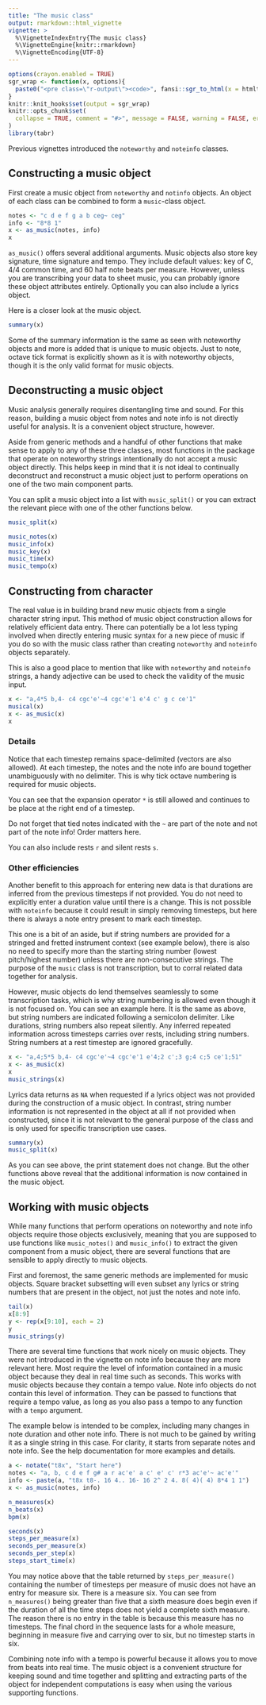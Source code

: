 ```yaml
---
title: "The music class"
output: rmarkdown::html_vignette
vignette: >
  %\VignetteIndexEntry{The music class}
  %\VignetteEngine{knitr::rmarkdown}
  %\VignetteEncoding{UTF-8}
---
```


```r
options(crayon.enabled = TRUE)
sgr_wrap <- function(x, options){
  paste0("<pre class=\"r-output\"><code>", fansi::sgr_to_html(x = htmltools::htmlEscape(x)), "</code></pre>")
}
knitr::knit_hooks$set(output = sgr_wrap)
knitr::opts_chunk$set(
  collapse = TRUE, comment = "#>", message = FALSE, warning = FALSE, error = FALSE, tidy = FALSE, out.width = "100%"
)
library(tabr)
```

Previous vignettes introduced the `noteworthy` and `noteinfo` classes.

## Constructing a music object

First create a music object from `noteworthy` and `notinfo` objects. An object of each class can be combined to form a `music`-class object.

```r
notes <- "c d e f g a b ceg~ ceg"
info <- "8*8 1"
x <- as_music(notes, info)
x
```

`as_music()` offers several additional arguments. Music objects also store key signature, time signature and tempo. They include default values: key of C, 4/4 common time, and 60 half note beats per measure. However, unless you are transcribing your data to sheet music, you can probably ignore these object attributes entirely. Optionally you can also include a lyrics object.

Here is a closer look at the music object.

```r
summary(x)
```

Some of the summary information is the same as seen with noteworthy objects and more is added that is unique to music objects. Just to note, octave tick format is explicitly shown as it is with noteworthy objects, though it is the only valid format for music objects.

## Deconstructing a music object

Music analysis generally requires disentangling time and sound. For this reason, building a music object from notes and note info is not directly useful for analysis. It is a convenient object structure, however.

Aside from generic methods and a handful of other functions that make sense to apply to any of these three classes, most functions in the package that operate on noteworthy strings intentionally do not accept a music object directly. This helps keep in mind that it is not ideal to continually deconstruct and reconstruct a music object just to perform operations on one of the two main component parts.

You can split a music object into a list with `music_split()` or you can extract the relevant piece with one of the other functions below.

```r
music_split(x)

music_notes(x)
music_info(x)
music_key(x)
music_time(x)
music_tempo(x)
```

## Constructing from character

The real value is in building brand new music objects from a single character string input. This method of music object construction allows for relatively efficient data entry. There can potentially be a lot less typing involved when directly entering music syntax for a new piece of music if you do so with the music class rather than creating `noteworthy` and `noteinfo` objects separately.

This is also a good place to mention that like with `noteworthy` and `noteinfo` strings, a handy adjective can be used to check the validity of the music input.

```r
x <- "a,4*5 b,4- c4 cgc'e'~4 cgc'e'1 e'4 c' g c ce'1"
musical(x)
x <- as_music(x)
x
```

### Details

Notice that each timestep remains space-delimited (vectors are also allowed). At each timestep, the notes and the note info are bound together unambiguously with no delimiter. This is why tick octave numbering is required for music objects.

You can see that the expansion operator `*` is still allowed and continues to be place at the right end of a timestep.

Do not forget that tied notes indicated with the `~` are part of the note and not part of the note info! Order matters here.

You can also include rests `r` and silent rests `s`.

### Other efficiencies

Another benefit to this approach for entering new data is that durations are inferred from the previous timesteps if not provided. You do not need to explicitly enter a duration value until there is a change. This is not possible with `noteinfo` because it could result in simply removing timesteps, but here there is always a note entry present to mark each timestep.

This one is a bit of an aside, but if string numbers are provided for a stringed and fretted instrument context (see example below), there is also no need to specify more than the starting string number (lowest pitch/highest number) unless there are non-consecutive strings. The purpose of the `music` class is not transcription, but to corral related data together for analysis.

However, music objects do lend themselves seamlessly to some transcription tasks, which is why string numbering is allowed even though it is not focused on. You can see an example here. It is the same as above, but string numbers are indicated following a semicolon delimiter. Like durations, string numbers also repeat silently. Any inferred repeated information across timesteps carries over rests, including string numbers. String numbers at a rest timestep are ignored gracefully.

```r
x <- "a,4;5*5 b,4- c4 cgc'e'~4 cgc'e'1 e'4;2 c';3 g;4 c;5 ce'1;51"
x <- as_music(x)
x
music_strings(x)
```

Lyrics data returns as `NA` when requested if a lyrics object was not provided during the construction of a music object. In contrast, string number information is not represented in the object at all if not provided when constructed, since it is not relevant to the general purpose of the class and is only used for specific transcription use cases.

```r
summary(x)
music_split(x)
```

As you can see above, the print statement does not change. But the other functions above reveal that the additional information is now contained in the music object.

## Working with music objects

While many functions that perform operations on noteworthy and note info objects require those objects exclusively, meaning that you are supposed to use functions like `music_notes()` and `music_info()` to extract the given component from a music object, there are several functions that are sensible to apply directly to music objects.

First and foremost, the same generic methods are implemented for music objects. Square bracket subsetting will even subset any lyrics or string numbers that are present in the object, not just the notes and note info.

```r
tail(x)
x[8:9]
y <- rep(x[9:10], each = 2)
y
music_strings(y)
```

There are several time functions that work nicely on music objects. They were not introduced in the vignette on note info because they are more relevant here. Most require the level of information contained in a music object because they deal in real time such as seconds. This works with music objects because they contain a tempo value. Note info objects do not contain this level of information. They can be passed to functions that require a tempo value, as long as you also pass a tempo to any function with a `tempo` argument.

The example below is intended to be complex, including many changes in note duration and other note info. There is not much to be gained by writing it as a single string in this case. For clarity, it starts from separate notes and note info. See the help documentation for more examples and details.

```r
a <- notate("t8x", "Start here")
notes <- "a, b, c d e f g# a r ac'e' a c' e' c' r*3 ac'e'~ ac'e'"
info <- paste(a, "t8x t8-. 16 4.. 16- 16 2^ 2 4. 8( 4)( 4) 8*4 1 1")
x <- as_music(notes, info)

n_measures(x)
n_beats(x)
bpm(x)

seconds(x)
steps_per_measure(x)
seconds_per_measure(x)
seconds_per_step(x)
steps_start_time(x)
```

You may notice above that the table returned by `steps_per_measure()` containing the number of timesteps per measure of music does not have an entry for measure six. There is a measure six. You can see from `n_measures()` being greater than five that a sixth measure does begin even if the duration of all the time steps does not yield a complete sixth measure. The reason there is no entry in the table is because this measure has no timesteps. The final chord in the sequence lasts for a whole measure, beginning in measure five and carrying over to six, but no timestep starts in six.

Combining note info with a tempo is powerful because it allows you to move from beats into real time. The music object is a convenient structure for keeping sound and time together and splitting and extracting parts of the object for independent computations is easy when using the various supporting functions.
